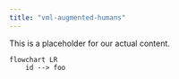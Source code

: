 ```yaml
---
title: "vml-augmented-humans"
---
```


This is a placeholder for our actual content.

```mermaid
flowchart LR
    id --> foo

```
